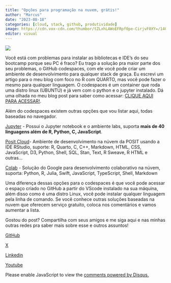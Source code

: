```yaml
---
title: "Opções para programação na nuvem, grátis!"
author: "Marcus"
date: "2023-08-18"
categories: [cloud, stack, github, produtividade]
image: https://cdn.vox-cdn.com/thumbor/tZLxhLAWoEFRpf0pe-CirjvF0XY=/1400x788/filters:format(jpeg)/cdn.vox-cdn.com/uploads/chorus_asset/file/15788040/20150428-cloud-computing.0.1489222360.jpg
editor: visual
---
```

![](https://cdn.vox-cdn.com/thumbor/tZLxhLAWoEFRpf0pe-CirjvF0XY=/1400x788/filters:format(jpeg)/cdn.vox-cdn.com/uploads/chorus_asset/file/15788040/20150428-cloud-computing.0.1489222360.jpg)

::: justify

Você está com problemas para instalar as bibliotecas e IDE's do seu bootcamp porque seu PC é fraco? Eu trago a solução pra maior parte dos seu problemas, o GitHub codespaces, com ele você pode criar um ambiente de desenvolvimento para qualquer stack de graça. Eu escrevi um artigo para o meu blog com foco no R com QUARTO, mas você pode fazer o mesmo para qualquer linguagem. O codespaces é um container que roda uma distro linux (UBUNTU) e já vem com o python e o jupyter instalado. Dá uma olhada no meu blog post para saber como acessar: [CLIQUE AQUI PARA ACESSAR!](https://marcusramalho.tech/posts/14082023%20-%20codespaces/).



Além do codespaces existem outras opções que vou listar aqui, todas baseadas no navegador.



[Jupyter](https://jupyter.org/try) - Possui o Jupyter notebook e o ambiente labs, suporta **mais de 40 linguagens além de R, Python, C, JavaScript**.



[Posit Cloud](https://posit.cloud/ )- Ambiente de desenvolvimento na núvem da POSIT usando a IDE RStudio, suporte: R, Quarto, C, C++, Markdown, HTML, CSS, JavaScript, D3, Python, Shell, SQL, Stan, Text, R Sweave, R HTML e outras...



[Colab](https://colab.research.google.com/notebook) - Solução do Google para desenvolvimento colaborativo na núvem, suporta: Python, R, Julia, Swift, JavaScript, TypeScript, Shell, Markdown



Uma diferença dessas opções para o codespaces é que você pode acessar o espaço criado no GitHub a partir do VScode instalado na sua máquina, além disso como é uma distro Linux, você pode instalar qualquer linguagem pela linha de comando. Se você conhece outras soluções baseadas na nuvem que oferecem serviço gratuito, coloca nos comentários e vamos aumentar a lista.

Gostou do post? Compartilha com seus amigos e me siga aqui e nas minhas outras redes pra saber mais sobre esse e outros assuntos!

[GitHub](https://github.com/nextmarte)

[X](https://twitter.com/nextmarcus)

[Linkedin](https://www.linkedin.com/in/marcus-ramalho-8a440545/)

[Youtube](https://www.youtube.com/channel/UCL1aCShE8iFsqfMqglIFNcw)

:::

<!-- ```{=html}
<script src="https://giscus.app/client.js"
        data-repo="nextmarte/dragao_caolho"
        data-repo-id="R_kgDOKCPdqg"
        data-category="General"
        data-category-id="DIC_kwDOKCPdqs4CYSA1"
        data-mapping="pathname"
        data-strict="0"
        data-reactions-enabled="1"
        data-emit-metadata="1"
        data-input-position="top"
        data-theme="preferred_color_scheme"
        data-lang="pt"
        data-loading="lazy"
        crossorigin="anonymous"
        async>
</script>
``` -->

<div id="disqus_thread"></div>
<script>
    /**
    *  RECOMMENDED CONFIGURATION VARIABLES: EDIT AND UNCOMMENT THE SECTION BELOW TO INSERT DYNAMIC VALUES FROM YOUR PLATFORM OR CMS.
    *  LEARN WHY DEFINING THESE VARIABLES IS IMPORTANT: https://disqus.com/admin/universalcode/#configuration-variables    */
    /*
    var disqus_config = function () {
    this.page.url = PAGE_URL;  // Replace PAGE_URL with your page's canonical URL variable
    this.page.identifier = PAGE_IDENTIFIER; // Replace PAGE_IDENTIFIER with your page's unique identifier variable
    };
    */
    (function() { // DON'T EDIT BELOW THIS LINE
    var d = document, s = d.createElement('script');
    s.src = 'https://caverna-do-dragao-caolho.disqus.com/embed.js';
    s.setAttribute('data-timestamp', +new Date());
    (d.head || d.body).appendChild(s);
    })();
</script>
<noscript>Please enable JavaScript to view the <a href="https://disqus.com/?ref_noscript">comments powered by Disqus.</a></noscript>